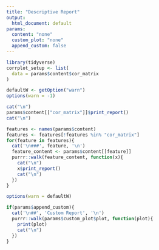 ```yaml
---
title: "Descriptive Report"
output:
  html_document: default
params:
  content: "none"
  custom_plot: "none"
  append_custom: false
---
```


```r
library(tidyverse)
corrplot_setup <- list(
  data = params$content$cor_matrix
)
```

```r
defaultW <- getOption("warn")
options(warn = -1)

cat("\n")
params$content[["cor_matrix"]]$print_report()
cat("\n")

features <- names(params$content)
features <- features[!features %in% "cor_matrix"]
for(feature in features){
  cat('\n###', feature, '\n')
  feature_content <- params$content[[feature]]
  purrr::walk(feature_content, function(x){
    cat("\n")
    x$print_report()
    cat("\n")
  })
}

options(warn = defaultW)

```


```r
if(params$append_custom){
  cat('\n##', 'Custom Report', '\n')
  purrr::walk(params$custom_plot$plot, function(plot){
    print(plot)
    cat("\n")
  })  
}

```

